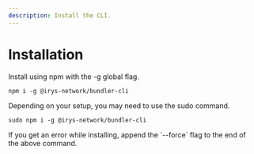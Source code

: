 ```yaml
---
description: Install the CLI.
---
```




# Installation

Install using npm with the -g global flag. 

```console
npm i -g @irys-network/bundler-cli
```

Depending on your setup, you may need to use the sudo command.

```console
sudo npm i -g @irys-network/bundler-cli
```

<Callout type="info" emoji="ℹ️">
	If you get an error while installing, append the `--force` flag to the end of the above command.
</Callout>
